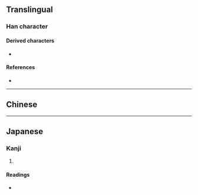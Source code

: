 {{also|卯}}
{{character info}}
==Translingual==

===Han character===
{{Han char|rn=63|rad=戶|as=03|sn=7|four=|canj=NSMLS|ids=⿰⿹㇇匚⿸⿱一丨コ}}

====Derived characters====
* {{l|mul|[[𨌡]], [[𧶻]], [[𩜕]], [[𦯆]], [[𣆻]], [[𥥺]]}}

====References====
* {{Han ref|kx=0415.080|dkj=11708|dj=0759.120|hdz=10053.150|uh=623C|ud=25148}}

----

==Chinese==
{{zh-see|卯|v}}

----

==Japanese==

===Kanji===
{{ja-kanji|grade=|rs=戶03}}

# {{rfdef|ja|sort=戶03}}

====Readings====
* {{ja-readings|on=[[ぼう]] (bō)|kun=}}